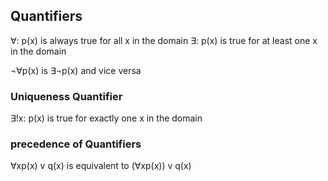 ## Quantifiers

∀: p(x) is always true for all x in the domain
∃: p(x) is true for at least one x in the domain

¬∀p(x) is ∃¬p(x) and vice versa

### Uniqueness Quantifier
∃!x: p(x) is true for exactly one x in the domain

### precedence of Quantifiers
∀xp(x) v q(x) is equivalent to (∀xp(x)) v q(x)

